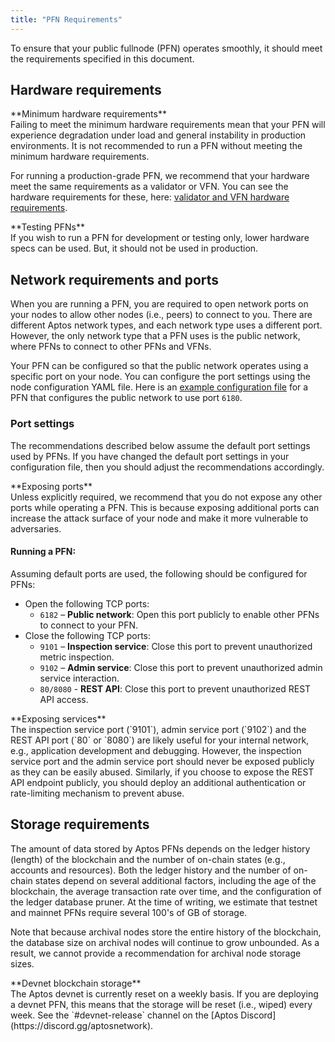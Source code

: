 ```yaml
---
title: "PFN Requirements"
---
```



To ensure that your public fullnode (PFN) operates smoothly, it should meet the requirements specified in this document.

## Hardware requirements

<Aside type="caution">
  **Minimum hardware requirements**<br />
  Failing to meet the minimum hardware requirements mean that your PFN will experience degradation under
  load and general instability in production environments. It is not recommended to run a PFN without
  meeting the minimum hardware requirements.
</Aside>

For running a production-grade PFN, we recommend that your hardware meet the same requirements as a
validator or VFN. You can see the hardware requirements for these, here: [validator and VFN hardware requirements](../../../../network/nodes/validator-node/node-requirements.mdx#hardware-requirements).

<Aside type="note">
  **Testing PFNs**<br />
  If you wish to run a PFN for development or testing only, lower hardware specs can be used.
  But, it should not be used in production.
</Aside>

## Network requirements and ports

When you are running a PFN, you are required to open network ports on your nodes to allow other nodes (i.e., peers)
to connect to you. There are different Aptos network types, and each network type uses a different port. However,
the only network type that a PFN uses is the public network, where PFNs to connect to other PFNs and VFNs.

Your PFN can be configured so that the public network operates using a specific port on your node. You can configure
the port settings using the node configuration YAML file. Here is an [example
configuration file](https://github.com/aptos-labs/aptos-core/blob/main/config/src/config/test_data/public_full_node.yaml#L16) for a PFN
that configures the public network to use port `6180`.

### Port settings

The recommendations described below assume the default port settings used by PFNs. If you have
changed the default port settings in your configuration file, then you should adjust the recommendations accordingly.

<Aside type="caution">
  **Exposing ports**<br />
  Unless explicitly required, we recommend that you do not expose any other ports while operating a PFN. This is because
  exposing additional ports can increase the attack surface of your node and make it more vulnerable to adversaries.
</Aside>

#### Running a PFN:

Assuming default ports are used, the following should be configured for PFNs:

- Open the following TCP ports:
  - `6182` – **Public network**: Open this port publicly to enable other PFNs to connect to your PFN.
- Close the following TCP ports:
  - `9101` – **Inspection service**: Close this port to prevent unauthorized metric inspection.
  - `9102` – **Admin service**: Close this port to prevent unauthorized admin service interaction.
  - `80/8080` - **REST API**: Close this port to prevent unauthorized REST API access.

<Aside type="caution">
  **Exposing services**<br />
  The inspection service port (`9101`), admin service port (`9102`) and the REST API port (`80` or `8080`)
  are likely useful for your internal network, e.g., application development and debugging. However, the inspection service
  port and the admin service port should never be exposed publicly as they can be easily abused. Similarly, if you choose
  to expose the REST API endpoint publicly, you should deploy an additional authentication or rate-limiting mechanism to
  prevent abuse.
</Aside>

## Storage requirements

The amount of data stored by Aptos PFNs depends on the ledger history (length) of the blockchain and the number of
on-chain states (e.g., accounts and resources). Both the ledger history and the number of
on-chain states depend on several additional factors, including the age of the blockchain, the average transaction
rate over time, and the configuration of the ledger database pruner. At the time of writing, we estimate
that testnet and mainnet PFNs require several 100's of GB of storage.

Note that because archival nodes store the entire history of the blockchain, the database size on archival nodes
will continue to grow unbounded. As a result, we cannot provide a recommendation for archival node storage sizes.

<Aside type="note">
  **Devnet blockchain storage**<br />
  The Aptos devnet is currently reset on a weekly basis. If you are deploying a devnet PFN, this means that the storage
  will be reset (i.e., wiped) every week. See the `#devnet-release` channel on the [Aptos Discord](https://discord.gg/aptosnetwork).
</Aside>
